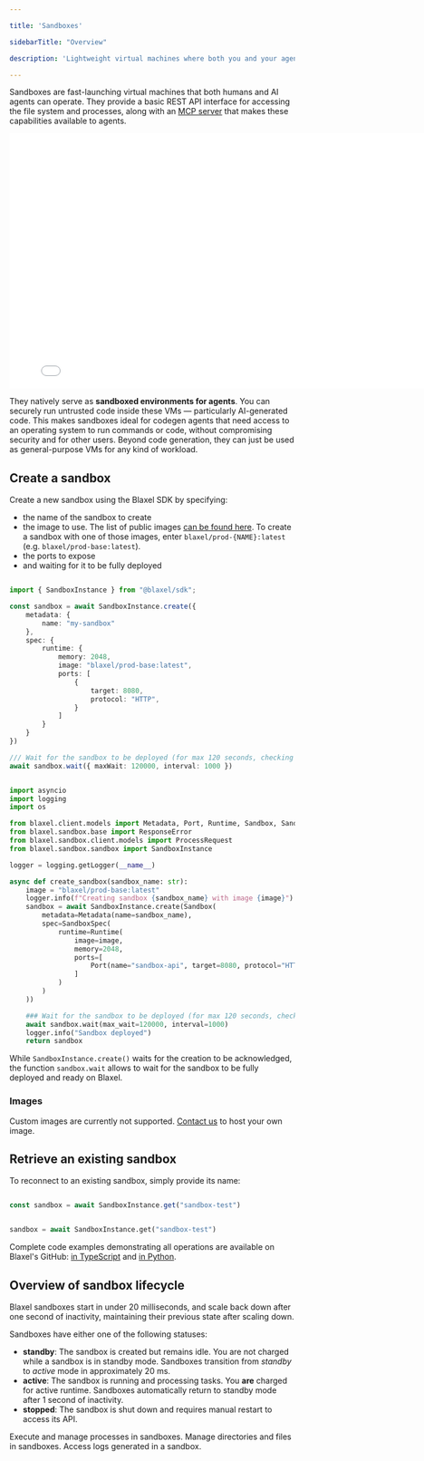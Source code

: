 ```yaml
---

title: 'Sandboxes'

sidebarTitle: "Overview"

description: 'Lightweight virtual machines where both you and your agents can run code with sub-20ms cold starts.'

---
```


Sandboxes are fast-launching virtual machines that both humans and AI agents can operate. They provide a basic REST API interface for accessing the file system and processes, along with an [MCP server](../Functions/Overview) that makes these capabilities available to agents.

<iframe style="border:0;" width="800" height="450" src="[https://www.tella.tv/video/cma91vg3d00020bkydp5491db/embed?b=0&title=0&a=1&loop=0&t=0&muted=0&wt=0](https://www.tella.tv/video/cma91vg3d00020bkydp5491db/embed?b=0&title=0&a=1&loop=0&t=0&muted=0&wt=0)" allowfullscreen allowtransparency></iframe>

They natively serve as **sandboxed environments for agents**. You can securely run untrusted code inside these VMs — particularly AI-generated code. This makes sandboxes ideal for codegen agents that need access to an operating system to run commands or code, without compromising security and for other users. Beyond code generation, they can just be used as general-purpose VMs for any kind of workload.

## Create a sandbox

Create a new sandbox using the Blaxel SDK by specifying:

- the name of the sandbox to create
- the image to use. The list of public images [can be found here](https://github.com/blaxel-ai/sandbox/tree/main/hub). To create a sandbox with one of those images, enter `blaxel/prod-{NAME}:latest` (e.g. `blaxel/prod-base:latest`).
- the ports to expose
- and waiting for it to be fully deployed

<CodeGroup>

```typescript TypeScript

import { SandboxInstance } from "@blaxel/sdk";

const sandbox = await SandboxInstance.create({
    metadata: {
        name: "my-sandbox"
    },
    spec: {
        runtime: {
            memory: 2048,
            image: "blaxel/prod-base:latest",
            ports: [
                {
                    target: 8080,
                    protocol: "HTTP",
                }
            ]
        }
    }
})

/// Wait for the sandbox to be deployed (for max 120 seconds, checking every 1 second)
await sandbox.wait({ maxWait: 120000, interval: 1000 })

```

```python Python

import asyncio
import logging
import os

from blaxel.client.models import Metadata, Port, Runtime, Sandbox, SandboxSpec
from blaxel.sandbox.base import ResponseError
from blaxel.sandbox.client.models import ProcessRequest
from blaxel.sandbox.sandbox import SandboxInstance

logger = logging.getLogger(__name__)

async def create_sandbox(sandbox_name: str):
    image = "blaxel/prod-base:latest"
    logger.info(f"Creating sandbox {sandbox_name} with image {image}")
    sandbox = await SandboxInstance.create(Sandbox(
        metadata=Metadata(name=sandbox_name),
        spec=SandboxSpec(
            runtime=Runtime(
                image=image,
                memory=2048,
                ports=[
                    Port(name="sandbox-api", target=8080, protocol="HTTP")
                ]
            )
        )
    ))

    ### Wait for the sandbox to be deployed (for max 120 seconds, checking every 1 second)
    await sandbox.wait(max_wait=120000, interval=1000)
    logger.info("Sandbox deployed")
    return sandbox

```

</CodeGroup>

While `SandboxInstance.create()` waits for the creation to be acknowledged, the function `sandbox.wait` allows to wait for the sandbox to be fully deployed and ready on Blaxel.

### Images

Custom images are currently not supported. [Contact us](https://blaxel.ai/contact?purpose=custom_sandboxes&origin=docs) to host your own image.

## Retrieve an existing sandbox

To reconnect to an existing sandbox, simply provide its name:

<CodeGroup>

```typescript TypeScript

const sandbox = await SandboxInstance.get("sandbox-test")

```

```python Python

sandbox = await SandboxInstance.get("sandbox-test")

```

</CodeGroup>

<Tip>Complete code examples demonstrating all operations are available on Blaxel's GitHub: [in TypeScript](https://github.com/blaxel-ai/sdk-typescript/blob/main/integrationtest/sandbox.ts) and [in Python](https://github.com/blaxel-ai/sdk-python/blob/main/integrationtest/sandbox.py).</Tip>

## Overview of sandbox lifecycle

Blaxel sandboxes start in under 20 milliseconds, and scale back down after one second of inactivity, maintaining their previous state after scaling down.

Sandboxes have either one of the following statuses:

- **standby**: The sandbox is created but remains idle. You are not charged while a sandbox is in standby mode. Sandboxes transition from *standby* to *active* mode in approximately 20 ms.
- **active**: The sandbox is running and processing tasks. You **are** charged for active runtime. Sandboxes automatically return to standby mode after 1 second of inactivity.
- **stopped**: The sandbox is shut down and requires manual restart to access its API.

<CardGroup>
<Card title="Processes and commands" icon="terminal" href="/Sandboxes/Processes">
Execute and manage processes in sandboxes.
</Card>
<Card title="File system operations" icon="file-lines" href="/Sandboxes/Filesystem">
Manage directories and files in sandboxes.
</Card>
<Card title="Log streaming" icon="table-list" href="/Sandboxes/Log-streaming">
Access logs generated in a sandbox.
</Card>
</CardGroup>